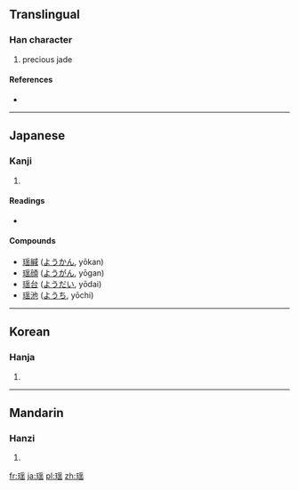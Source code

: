 {{also|瑤}}
==Translingual==

===Han character===
{{Han char|rn=96|rad=玉|as=10|sn=14|four=|canj=一土月人山 (MGBOU), X一土月人 (XMGBO)}}

# precious jade

====References====
* {{Han ref|kx=0740.111|dkj=21149|hdz=21131.080|uh=7476|ud=29814}}

----

==Japanese==

===Kanji===
{{ja-kanji|grade=|rs=玉10}}

# {{defn|Japanese|sort=玉10}}

====Readings====
* {{ja-readings|on=[[よう]] (yō)|kun=[[たま]] (tama)}}

====Compounds====
* [[瑶緘]] ([[ようかん]], yōkan)
* [[瑶顔]] ([[ようがん]], yōgan)
* [[瑶台]] ([[ようだい]], yōdai)
* [[瑶池]] ([[ようち]], yōchi)

----

==Korean==

===Hanja===
{{ko-hanja|hangeul=요|eumhun=|rv=yo|mr=yo|y=yo}}

# {{defn|Korean|sort=玉10}}

----

==Mandarin==

===Hanzi===
{{cmn-hanzi|tra=瑤|pin=[[yáo]] ([[yao2]])|wg=yao<sup>2</sup>}}

# {{defn|Mandarin|sort=玉10}}

[[fr:瑶]]
[[ja:瑶]]
[[pl:瑶]]
[[zh:瑶]]